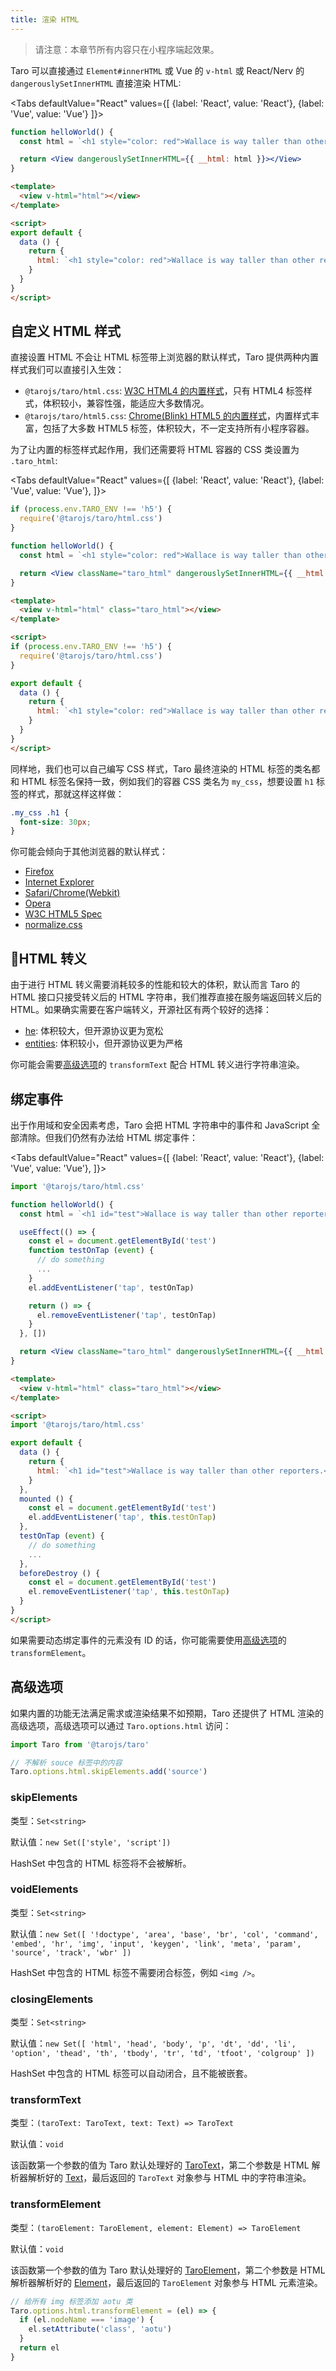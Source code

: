```yaml
---
title: 渲染 HTML
---
```


> 请注意：本章节所有内容只在小程序端起效果。

Taro 可以直接通过 `Element#innerHTML` 或 Vue 的 `v-html` 或 React/Nerv 的 `dangerouslySetInnerHTML` 直接渲染 HTML:


<Tabs
  defaultValue="React"
  values={[
    {label: 'React', value: 'React'},
    {label: 'Vue', value: 'Vue'}
  ]}>
<TabItem value="React">

```jsx
function helloWorld() {
  const html = `<h1 style="color: red">Wallace is way taller than other reporters.</h1>`

  return <View dangerouslySetInnerHTML={{ __html: html }}></View>
}
```

</TabItem>

<TabItem value="Vue">

```html
<template>
  <view v-html="html"></view>
</template>

<script>
export default {
  data () {
    return {
      html: `<h1 style="color: red">Wallace is way taller than other reporters.</h1>`
    }
  }
}
</script>
```

</TabItem>


</Tabs>



## 自定义 HTML 样式

直接设置 HTML 不会让 HTML 标签带上浏览器的默认样式，Taro 提供两种内置样式我们可以直接引入生效：

* `@tarojs/taro/html.css`: [W3C HTML4 的内置样式](https://www.w3.org/TR/CSS2/sample.html)，只有 HTML4 标签样式，体积较小，兼容性强，能适应大多数情况。
* `@tarojs/taro/html5.css`: [Chrome(Blink) HTML5 的内置样式](https://chromium.googlesource.com/chromium/blink/+/master/Source/core/css/html.css)，内置样式丰富，包括了大多数 HTML5 标签，体积较大，不一定支持所有小程序容器。

为了让内置的标签样式起作用，我们还需要将 HTML 容器的 CSS 类设置为 `.taro_html`:


<Tabs
  defaultValue="React"
  values={[
    {label: 'React', value: 'React'},
    {label: 'Vue', value: 'Vue'},
  ]}>
  <TabItem value="React">

```jsx
if (process.env.TARO_ENV !== 'h5') {
  require('@tarojs/taro/html.css')
}

function helloWorld() {
  const html = `<h1 style="color: red">Wallace is way taller than other reporters.</h1>`

  return <View className="taro_html" dangerouslySetInnerHTML={{ __html: html }}></View>
}
```

  </TabItem>

  <TabItem value="Vue">

```html
<template>
  <view v-html="html" class="taro_html"></view>
</template>

<script>
if (process.env.TARO_ENV !== 'h5') {
  require('@tarojs/taro/html.css')
}

export default {
  data () {
    return {
      html: `<h1 style="color: red">Wallace is way taller than other reporters.</h1>`
    }
  }
}
</script>
```

  </TabItem>

</Tabs>


同样地，我们也可以自己编写 CSS 样式，Taro 最终渲染的 HTML 标签的类名都和 HTML 标签名保持一致，例如我们的容器 CSS 类名为 `my_css`，想要设置 `h1` 标签的样式，那就这样这样做：

```css
.my_css .h1 {
  font-size: 30px;
}
```

你可能会倾向于其他浏览器的默认样式：

* [Firefox](https://dxr.mozilla.org/mozilla-central/source/layout/style/res/html.css)
* [Internet Explorer](https://web.archive.org/web/20170122223926/https://www.iecss.com/)
* [Safari/Chrome(Webkit)](https://trac.webkit.org/browser/trunk/Source/WebCore/css/html.css)
* [Opera](https://web.archive.org/web/20161031005401/https://www.iecss.com/opera-10.51.css)
* [W3C HTML5 Spec](https://www.w3.org/TR/html5/rendering.html)
* [normalize.css](https://github.com/necolas/normalize.css/blob/master/normalize.css)

## HTML 转义

由于进行 HTML 转义需要消耗较多的性能和较大的体积，默认而言 Taro 的 HTML 接口只接受转义后的 HTML 字符串，我们推荐直接在服务端返回转义后的 HTML。如果确实需要在客户端转义，开源社区有两个较好的选择：

* [he](https://www.npmjs.com/package/he): 体积较大，但开源协议更为宽松
* [entities](https://www.npmjs.com/package/entities): 体积较小，但开源协议更为严格

你可能会需要[高级选项](#高级选项)的 `transformText` 配合 HTML 转义进行字符串渲染。

## 绑定事件

出于作用域和安全因素考虑，Taro 会把 HTML 字符串中的事件和 JavaScript 全部清除。但我们仍然有办法给 HTML 绑定事件：

<Tabs
  defaultValue="React"
  values={[
    {label: 'React', value: 'React'},
    {label: 'Vue', value: 'Vue'},
  ]}>
  <TabItem value="React">

```jsx
import '@tarojs/taro/html.css'

function helloWorld() {
  const html = `<h1 id="test">Wallace is way taller than other reporters.</h1>`

  useEffect(() => {
    const el = document.getElementById('test')
    function testOnTap (event) {
      // do something
      ...
    }
    el.addEventListener('tap', testOnTap)

    return () => {
      el.removeEventListener('tap', testOnTap)
    }
  }, [])

  return <View className="taro_html" dangerouslySetInnerHTML={{ __html: html }}></View>
}
```

  </TabItem>

  <TabItem value="Vue">


```html
<template>
  <view v-html="html" class="taro_html"></view>
</template>

<script>
import '@tarojs/taro/html.css'

export default {
  data () {
    return {
      html: `<h1 id="test">Wallace is way taller than other reporters.</h1>`
    }
  },
  mounted () {
    const el = document.getElementById('test')
    el.addEventListener('tap', this.testOnTap)
  },
  testOnTap (event) {
    // do something
    ...
  },
  beforeDestroy () {
    const el = document.getElementById('test')
    el.removeEventListener('tap', this.testOnTap)
  }
}
</script>
```

  </TabItem>

</Tabs>

<!--END_DOCUSAURUS_CODE_TABS-->

如果需要动态绑定事件的元素没有 ID 的话，你可能需要使用[高级选项](#高级选项)的 `transformElement`。

## 高级选项

如果内置的功能无法满足需求或渲染结果不如预期，Taro 还提供了 HTML 渲染的高级选项，高级选项可以通过 `Taro.options.html` 访问：

```js
import Taro from '@tarojs/taro'

// 不解析 souce 标签中的内容
Taro.options.html.skipElements.add('source')
```

### skipElements

类型：`Set<string>`

默认值：`new Set(['style', 'script'])`

HashSet 中包含的 HTML 标签将不会被解析。


### voidElements

类型：`Set<string>`

默认值：`new Set([
  '!doctype', 'area', 'base', 'br', 'col', 'command',
  'embed', 'hr', 'img', 'input', 'keygen', 'link',
  'meta', 'param', 'source', 'track', 'wbr'
])`

HashSet 中包含的 HTML 标签不需要闭合标签，例如 `<img />`。

### closingElements

类型：`Set<string>`

默认值：`new Set([
  'html', 'head', 'body', 'p', 'dt', 'dd', 'li', 'option',
  'thead', 'th', 'tbody', 'tr', 'td', 'tfoot', 'colgroup'
])`

HashSet 中包含的 HTML 标签可以自动闭合，且不能被嵌套。

### transformText

类型：`(taroText: TaroText, text: Text) => TaroText`

默认值：`void`

该函数第一个参数的值为 Taro 默认处理好的 [TaroText](https://github.com/NervJS/taro/blob/7349f716111accb6a39c72ed0f1e6cbc166fa32b/packages/taro-runtime/src/dom/text.ts#L5)，第二个参数是 HTML 解析器解析好的 [Text](https://github.com/NervJS/taro/blob/7349f716111accb6a39c72ed0f1e6cbc166fa32b/packages/taro-runtime/src/dom/html/parser.ts#L33-L36)，最后返回的 `TaroText` 对象参与 HTML 中的字符串渲染。

### transformElement

类型：`(taroElement: TaroElement, element: Element) => TaroElement`

默认值：`void`

该函数第一个参数的值为 Taro 默认处理好的 [TaroElement](https://github.com/NervJS/taro/blob/7349f716111accb6a39c72ed0f1e6cbc166fa32b/packages/taro-runtime/src/dom/element.ts#L15)，第二个参数是 HTML 解析器解析好的 [Element](https://github.com/NervJS/taro/blob/7349f716111accb6a39c72ed0f1e6cbc166fa32b/packages/taro-runtime/src/dom/html/parser.ts#L38-L43)，最后返回的 `TaroElement` 对象参与 HTML 元素渲染。

```js title="代码示例"
// 给所有 img 标签添加 aotu 类
Taro.options.html.transformElement = (el) => {
  if (el.nodeName === 'image') {
    el.setAttribute('class', 'aotu')
  }
  return el
}
```
